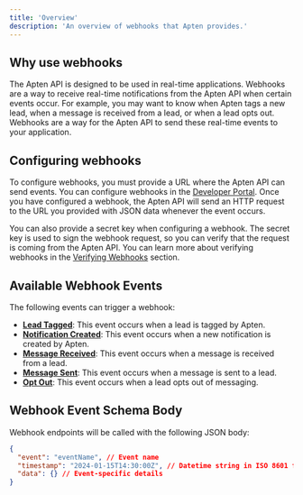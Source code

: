 ```yaml
---
title: 'Overview'
description: 'An overview of webhooks that Apten provides.'
---
```


## Why use webhooks

The Apten API is designed to be used in real-time applications. Webhooks are a way to receive
real-time notifications from the Apten API when certain events occur. For example, you may want
to know when Apten tags a new lead, when a message is received from a lead, or when a lead opts out. Webhooks are a way for
the Apten API to send these real-time events to your application.

## Configuring webhooks

To configure webhooks, you must provide a URL where the Apten API can send events.
You can configure webhooks in the [Developer Portal](https://platform.attent.app/developer). Once
you have configured a webhook, the Apten API will send an HTTP request to the URL you provided
with JSON data whenever the event occurs.

You can also provide a secret key when configuring a webhook. The secret key is used to sign the
webhook request, so you can verify that the request is coming from the Apten API. You can learn more
about verifying webhooks in the [Verifying Webhooks](/webhooks/verification) section.

## Available Webhook Events

The following events can trigger a webhook:

- [**Lead Tagged**](/webhooks/lead-tagged): This event occurs when a lead is tagged by Apten.
- [**Notification Created**](/webhooks/notification-created): This event occurs when a new notification is created by Apten.
- [**Message Received**](/webhooks/message-received): This event occurs when a message is received from a lead.
- [**Message Sent**](/webhooks/message-sent): This event occurs when a message is sent to a lead.
- [**Opt Out**](/webhooks/opt-out): This event occurs when a lead opts out of messaging.

## Webhook Event Schema Body

Webhook endpoints will be called with the following JSON body:

```json
{
  "event": "eventName", // Event name
  "timestamp": "2024-01-15T14:30:00Z", // Datetime string in ISO 8601 format
  "data": {} // Event-specific details
}
```
